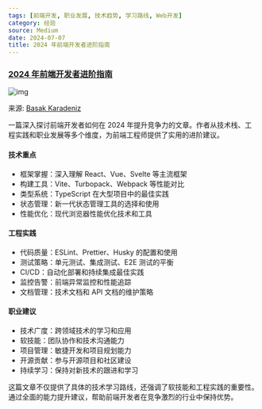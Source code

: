 ```yaml
---
tags: [前端开发, 职业发展, 技术趋势, 学习路线, Web开发]
category: 经验
source: Medium
date: 2024-07-07
title: 2024 年前端开发者进阶指南
---
```


### [2024 年前端开发者进阶指南](https://medium.com/@basak.karadeniz0/how-to-get-ahead-of-98-of-frontend-developers-in-2024-a083a22702f7)

![img](https://img.mengpeng.tech/i/2024/12/08/675545fb32c26.webp)

来源: [Basak Karadeniz](https://medium.com/@basak.karadeniz0/how-to-get-ahead-of-98-of-frontend-developers-in-2024-a083a22702f7)

一篇深入探讨前端开发者如何在 2024 年提升竞争力的文章。作者从技术栈、工程实践和职业发展等多个维度，为前端工程师提供了实用的进阶建议。

#### 技术重点
- 框架掌握：深入理解 React、Vue、Svelte 等主流框架
- 构建工具：Vite、Turbopack、Webpack 等性能对比
- 类型系统：TypeScript 在大型项目中的最佳实践
- 状态管理：新一代状态管理工具的选择和使用
- 性能优化：现代浏览器性能优化技术和工具

#### 工程实践
- 代码质量：ESLint、Prettier、Husky 的配置和使用
- 测试策略：单元测试、集成测试、E2E 测试的平衡
- CI/CD：自动化部署和持续集成最佳实践
- 监控告警：前端异常监控和性能追踪
- 文档管理：技术文档和 API 文档的维护策略

#### 职业建议
- 技术广度：跨领域技术的学习和应用
- 软技能：团队协作和技术沟通能力
- 项目管理：敏捷开发和项目规划能力
- 开源贡献：参与开源项目和社区建设
- 持续学习：保持对新技术的跟进和学习

这篇文章不仅提供了具体的技术学习路线，还强调了软技能和工程实践的重要性。通过全面的能力提升建议，帮助前端开发者在竞争激烈的行业中保持优势。 
